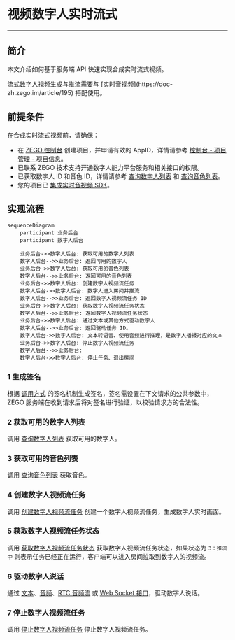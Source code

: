# 视频数字人实时流式

- - -

## 简介

本文介绍如何基于服务端 API 快速实现合成实时流式视频。

<Note title="说明">
流式数字人视频生成与推流需要与 [实时音视频](https://doc-zh.zego.im/article/195) 搭配使用。
</Note>

## 前提条件

在合成实时流式视频前，请确保：
- 在 [ZEGO 控制台](https://console.zego.im) 创建项目，并申请有效的 AppID，详情请参考 [控制台 - 项目管理 - 项目信息](https://doc-zh.zego.im/article/12107)。
- 已联系 ZEGO 技术支持开通数字人能力平台服务和相关接口的权限。
- 已获取数字人 ID 和音色 ID，详情请参考 [查询数字人列表](./../server-apis/digital-human-management/get-digital-human-list.mdx) 和 [查询音色列表](./../server-apis/digital-human-management/get-timbre-list.mdx)。
- 您的项目已 [集成实时音视频 SDK](https://doc-zh.zego.im/article/195)。

## 实现流程

```mermaid
sequenceDiagram
    participant 业务后台
    participant 数字人后台

    业务后台->>数字人后台: 获取可用的数字人列表
    数字人后台-->>业务后台: 返回可用的数字人
    业务后台->>数字人后台: 获取可用的音色列表
    数字人后台-->>业务后台: 返回可用的音色列表
    业务后台->>数字人后台: 创建数字人视频流任务
    数字人后台->>数字人后台: 数字人进入房间并推流
    数字人后台-->>业务后台: 返回数字人视频流任务 ID
    业务后台->>数字人后台: 获取数字人视频流任务状态
    数字人后台-->>业务后台: 返回数字人视频流任务状态
    业务后台->>数字人后台: 通过文本或其他方式驱动数字人
    数字人后台-->>业务后台: 返回驱动任务 ID。
    数字人后台->>数字人后台: 文本转语音、使用音频进行推理，是数字人播报对应的文本
    业务后台->>数字人后台: 停止数字人视频流任务
    数字人后台-->>业务后台: 
    数字人后台->>数字人后台: 停止任务、退出房间
```

### 1 生成签名

根据 [调用方式](./../server-apis/accessing-server-apis.mdx#签名机制) 的签名机制生成签名，签名需设置在下文请求的公共参数中，ZEGO 服务端在收到请求后将对签名进行验证，以校验请求方的合法性。

### 2 获取可用的数字人列表

调用 [查询数字人列表](./../server-apis/digital-human-management/get-digital-human-list.mdx) 获取可用的数字人。

### 3 获取可用的音色列表

调用 [查询音色列表](./../server-apis/digital-human-management/get-timbre-list.mdx) 获取音色。

### 4 创建数字人视频流任务

调用 [创建数字人视频流任务](./../server-apis/digital-human-streaming/create-digital-human-stream-task.mdx) 创建一个数字人视频流任务，生成数字人实时画面。

### 5 获取数字人视频流任务状态

调用 [获取数字人视频流任务状态](./../server-apis/digital-human-streaming/get-digital-human-stream-task-status.mdx) 获取数字人视频流任务状态，如果状态为 `3：推流中` 则表示任务已经正在运行，客户端可以进入房间拉取到数字人的视频流。

### 6 驱动数字人说话

通过 [文本](./../server-apis/digital-human-streaming/drive-by-text.mdx)、[音频](./../server-apis/digital-human-streaming/drive-by-audio.mdx)、[RTC 音频流](./../server-apis/digital-human-streaming/drive-by-rtc-stream.mdx) 或 [Web Socket 接口](./digital-human-ws-drive.mdx)，驱动数字人说话。

### 7 停止数字人视频流任务

调用 [停止数字人视频流任务](./../server-apis/digital-human-streaming/stop-digital-human-stream-task.mdx) 停止数字人视频流任务。
